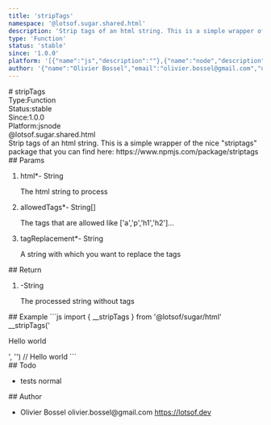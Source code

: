 ```yaml
---
title: 'stripTags'
namespace: '@lotsof.sugar.shared.html'
description: 'Strip tags of an html string. This is a simple wrapper of the nice &quot;striptags&quot; package that you can find here: https://www.npmjs.com/package/striptags'
type: 'Function'
status: 'stable'
since: '1.0.0'
platform: '[{"name":"js","description":""},{"name":"node","description":""}]'
author: '{"name":"Olivier Bossel","email":"olivier.bossel@gmail.com","url":"https://lotsof.dev"}'
---
```

<div class="docmap-mdx">
# stripTags
<div class="_metas">
<div class="_type"><span class="_type-label">Type:</span><span class="_type-value">Function</span></div>
<div class="_status"><span class="_status-label">Status:</span><span class="_status-value -stable">stable</span></div>
<div class="_since"><span class="_since-label">Since:</span><span class="_since-value">1.0.0</span></div>
<div class="_platform"><span class="_platform-label">Platform:</span><span class="_platform-value -js">js</span><span class="_platform-value -node">node</span></div>
</div>
<div class="_namespace">@lotsof.sugar.shared.html</div>
<div class="_description typo-lead typo-format">
Strip tags of an html string.
This is a simple wrapper of the nice &quot;striptags&quot; package that you can find here: https://www.npmjs.com/package/striptags
</div>
<div class="_params">
## Params
<ol class="_list">
<li class="_item">
<span class="_name">html<span class="_required">*</span></span><span class="_default">-</span> <span class="_type">String</span>
<p class="_description">The html string to process</p>
</li>
<li class="_item">
<span class="_name">allowedTags<span class="_required">*</span></span><span class="_default">-</span> <span class="_type">String&lsqb;&rsqb;</span>
<p class="_description">The tags that are allowed like &lsqb;&apos;a&apos;&comma;&apos;p&apos;&comma;&apos;h1&apos;&comma;&apos;h2&apos;&rsqb;&period;&period;&period;</p>
</li>
<li class="_item">
<span class="_name">tagReplacement<span class="_required">*</span></span><span class="_default">-</span> <span class="_type">String</span>
<p class="_description">A string with which you want to replace the tags</p>
</li>
</ol>
</div>
<div class="_return">
## Return
<ol class="_list">
<li class="_item">
<span class="_default">-</span><span class="_type">String</span>
<p class="_description">The processed string without tags</p>
</li>
</ol>
</div>
<div class="_examples">
## Example
```js
import { __stripTags } from '@lotsof/sugar/html'
__stripTags('<p><span>Hello</span> world</p>', '<span>') // <span>Hello</span> world
```
</div>
<div class="_todo">
## Todo
<ul class="_list">
<li class="_item">
<span class="_description">tests</span>
<span class="_priority -normal">normal</span>
</li>
</ul>
</div>
<div class="_author">
## Author
<ul class="_list">
<li class="_item">
<span class="_name">Olivier Bossel</span>
<span class="_email">olivier.bossel@gmail.com</span>
<a href="https://lotsof.dev" target="_blank" class="_url">https://lotsof.dev</a>
</li>
</ul>
</div>
</div>